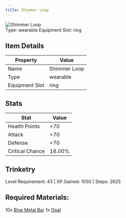 ```yaml
---
title: Shimmer Loop
---
```


<div className="flex items-start gap-6 mb-8">
  <div className="flex-shrink-0">
    <img src="/assets/resources/trinketry/rings/blue_opal_ring_1.png" alt="Shimmer Loop" className="w-24 h-24 border rounded-lg" />
  </div>
  <div className="flex-1">
    <div className="space-y-2">
            <div className="flex flex-wrap gap-4 text-sm">
        <span className="px-2 py-1 bg-green-100 dark:bg-green-900 rounded-md">
          Type: wearable
        </span>
        <span className="px-2 py-1 bg-purple-100 dark:bg-purple-900 rounded-md">
          Equipment Slot: ring
        </span>
      </div>
    </div>
  </div>
</div>

## Item Details
| Property | Value |
|----------|-------|
| Name | Shimmer Loop |
| Type | wearable |
| Equipment Slot | ring |

## Stats
| Stat | Value |
|------|-------|
| Health Points | +70 |
| Attack | +70 |
| Defense | +70 |
| Critical Chance | 16.00% |

## Trinketry
Level Requirement: 43 | XP Gained: 1050 | Steps: 2625

## Required Materials:
10x [Blue Metal Bar](/docs/resources/individual/blue_metal_bar)
1x [Opal](/docs/resources/individual/opal)
